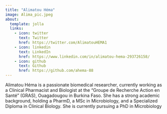 ```yaml
---
title: "Alimatou Héma"
image: Alima_pic.jpeg
about:
  template: jolla
  links:
    - icon: twitter
      text: Twitter
      href: https://twitter.com/AlimatouHEMA1
    - icon: linkedin
      text: LinkedIn
      href: https://www.linkedin.com/in/alimatou-hema-293726158/
    - icon: github
      text: Github
      href: https://github.com/ahema-88
---
```


Alimatou Héma is a passionate biomedical researcher, currently working as a Clinical Pharmacist and Biologist at the "Groupe de Recherche Action en Santé" (GRAS), Ouagadougou in Burkina Faso. She has a strong academic background, holding a PharmD, a MSc in Microbiology, and a Specialized Diploma in Clinical Biology. She is currently pursuing a PhD in Microbiology
